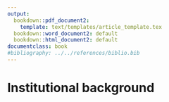 ```yaml
---
output:
  bookdown::pdf_document2:
    template: text/templates/article_template.tex
  bookdown::word_document2: default
  bookdown::html_document2: default
documentclass: book
#bibliography: ../../references/biblio.bib
---
```


# Institutional background {-}

